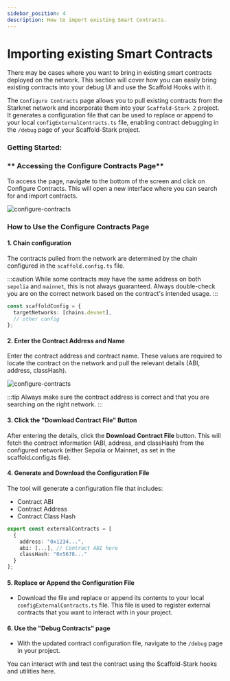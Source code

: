 ```yaml
---
sidebar_position: 4
description: How to import existing Smart Contracts.
---
```


# Importing existing Smart Contracts

There may be cases where you want to bring in existing smart contracts deployed on the network. This section will cover how you can easily bring existing contracts into your debug UI and use the Scaffold Hooks with it.

The `Configure Contracts` page allows you to pull existing contracts from the Starknet network and incorporate them into your `Scaffold-Stark 2` project. It generates a configuration file that can be used to replace or append to your local `configExternalContracts.ts` file, enabling contract debugging in the `/debug` page of your Scaffold-Stark project.

### **Getting Started**:

### ** Accessing the Configure Contracts Page**

To access the page, navigate to the bottom of the screen and click on Configure Contracts. This will open a new interface where you can search for and import contracts.

<img src="/img/configure_contracts.png" alt="configure-contracts" />

### How to Use the Configure Contracts Page

#### 1. Chain configuration

The contracts pulled from the network are determined by the chain configured in the `scaffold.config.ts` file.

:::caution
While some contracts may have the same address on both `sepolia` and `mainnet`, this is not always guaranteed. Always double-check you are on the correct network based on the contract's intended usage.
:::

```ts
const scaffoldConfig = {
  targetNetworks: [chains.devnet],
  // other config
};
```

#### 2. Enter the Contract Address and Name

Enter the contract address and contract name. These values are required to locate the contract on the network and pull the relevant details (ABI, address, classHash).

<img src="/img/configure_contracts_Input.png" alt="configure-contracts" />

:::tip
Always make sure the contract address is correct and that you are searching on the right network.
:::

#### 3. Click the "Download Contract File" Button

After entering the details, click the **Download Contract File** button. This will fetch the contract information (ABI, address, and classHash) from the configured network (either Sepolia or Mainnet, as set in the scaffold.config.ts file).

#### 4. Generate and Download the Configuration File

The tool will generate a configuration file that includes:

- Contract ABI
- Contract Address
- Contract Class Hash

```ts
export const externalContracts = [
  {
    address: "0x1234...",
    abi: [...], // Contract ABI here
    classHash: "0x5678..."
  }
];
```

#### 5. Replace or Append the Configuration File

- Download the file and replace or append its contents to your local `configExternalContracts.ts` file. This file is used to register external contracts that you want to interact with in your project.

#### 6. Use the "Debug Contracts" page

- With the updated contract configuration file, navigate to the `/debug` page in your project.

You can interact with and test the contract using the Scaffold-Stark hooks and utilities here.
